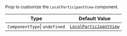 Prop to customize the `LocalParticipantView` component.

| Type                          | Default Value                                                                                                                                                        |
| ----------------------------- | -------------------------------------------------------------------------------------------------------------------------------------------------------------------- |
| `ComponentType`\| `undefined` | [`LocalParticipantView`](https://github.com/GetStream/stream-video-js/blob/main/packages/react-native-sdk/src/components/Participant/LocalParticipantView/index.tsx) |

